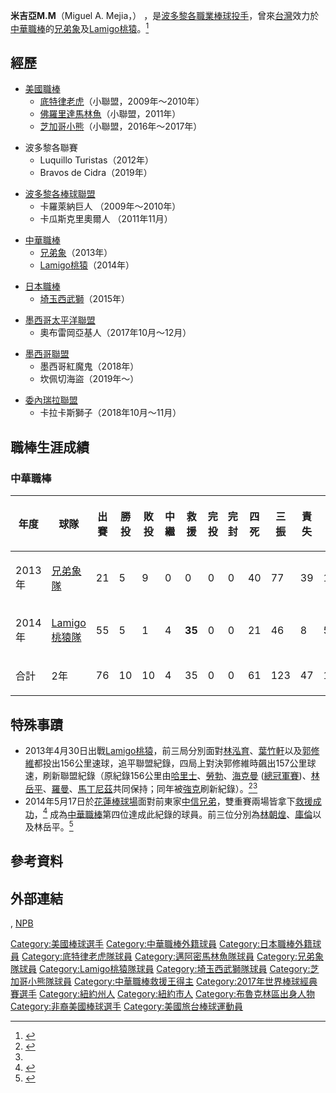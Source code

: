 {{Infobox baseball biography
| name          = 米格爾·米吉亞<br>{{lang|en|Miguel Mejia}}
| image         = Miguel Mejia May 31 2014 (14691326998) (cropped).jpg
| caption = 2014年效力於Lamigo桃猿的米吉亞
| image_size    = 
| team          = 坎佩切海盜
| number        = 32
| position      = [[投手|投手]]
| birth_date    = {{birth_date_and_age|1988|01|19|mf=y}}
| birth_place   = {{USA}}[[紐約州|紐約州]][[紐約|紐約]][[布魯克林區|布魯克林區]]
| death_date    = 
| death_place   = 
| bats          = 右
| throws        = 右
| debutleague   = 中華職棒
| debutdate     = 4月16日
| debutyear     = 2013年
| debutteam     = 兄弟象
| finalleague   = 中華職棒
| finaldate     = 9月30日
| finalyear     = 2014年
| finalteam     = Lamigo桃猿
| statleague    = 中華職棒
| statyear      = 2014年球季
| stat1label    = [[勝利投手|勝投]]—[[敗戰投手|敗投]]
| stat1value    = 10—10
| stat2label    = [[中繼成功|中繼]]—[[救援成功|救援]]
| stat2value    = 4—35
| stat3label    = [[三振|三振]]－[[保送|四死]]
| stat3value    = 123－61
| stat4label    = [[防禦率|防禦率]]
| stat4value    = 2.55
| teams         = '''MLB'''
* [[底特律老虎|底特律老虎]]（小聯盟，2009年-2010年）
* [[邁阿密馬林魚|佛羅里達馬林魚]]（小聯盟，2011年）
* [[芝加哥小熊|芝加哥小熊]]（小聯盟，2016年-2017年）
'''NPB'''
* [[埼玉西武獅|埼玉西武獅]]（2015年）
'''CPBL'''
* [[兄弟象|兄弟象]]（2013年）
* [[Lamigo桃猿|Lamigo桃猿]]（2014年）
|awards= 
*中華職棒年度總冠軍：2014
*[[中華職棒救援王|中華職棒救援王]]：2014
*[[中華職棒明星賽|中華職棒明星賽]]：2014
| update        = 
|medaltemplates=
{{MedalSport|男子[[棒球|棒球]]}}
{{Medal|Country|{{bb|PRI}}}}
{{MedalCompetition|[[世界棒球經典賽|世界棒球經典賽]]}}
{{MedalSilver|[[2017年世界棒球經典賽|2017 洛杉磯]]|團隊}}
}}
'''米吉亞M.M'''（Miguel A. Mejia，{{bd|1988年|1月19日}}） ，是[[波多黎各|波多黎各]][[職業棒球|職業棒球]][[投手|投手]]，曾來[[台灣|台灣]]效力於[[中華職業棒球大聯盟|中華職棒]]的[[兄弟象|兄弟象]]及[[Lamigo桃猿|Lamigo桃猿]]。<ref name="回鍋">{{cite news |language = zh-tw |author = 廖德修 |url = https://www.chinatimes.com/realtimenews/20140129003302-260403 |title = 前象隊洋投米吉亞加盟Lamigo |publisher = 中時新聞網 |pages =  |date = 2014-01-29 |accessdate = 2020-09-19}}</ref>

== 經歷 ==
* [[美國職業棒球大聯盟|美國職棒]]
** [[底特律老虎|底特律老虎]]（小聯盟，2009年～2010年）
** [[邁阿密馬林魚|佛羅里達馬林魚]]（小聯盟，2011年）
** [[芝加哥小熊|芝加哥小熊]]（小聯盟，2016年～2017年）

* 波多黎各聯賽
** Luquillo Turistas（2012年）
** Bravos de Cidra（2019年）

*[[波多黎各棒球聯盟|波多黎各棒球聯盟]]
** 卡羅萊納巨人 （2009年～2010年）
** 卡瓜斯克里奧爾人 （2011年11月）

* [[中華職業棒球大聯盟|中華職棒]]
** [[兄弟象|兄弟象]]（2013年）
** [[Lamigo桃猿|Lamigo桃猿]]（2014年）

* [[日本棒球機構|日本職棒]]
** [[埼玉西武獅|埼玉西武獅]]（2015年）

*[[墨西哥太平洋聯盟|墨西哥太平洋聯盟]]
**奧布雷岡亞基人（2017年10月～12月）

*[[墨西哥聯盟|墨西哥聯盟]]
**墨西哥紅魔鬼（2018年）
**坎佩切海盜（2019年～） 

*[[委內瑞拉聯盟|委內瑞拉聯盟]]
**卡拉卡斯獅子（2018年10月～11月）

==職棒生涯成績==
===中華職棒===
{|Border=1 WIDTH=800PX
|- align=center
!年度!!球隊!!出賽!!勝投!!敗投!!中繼!!救援!!完投!!完封!!四死!!三振!!責失!!投球局數!!防禦率
|- align=center
|2013年||[[兄弟象隊|兄弟象隊]]||21||5||9||0||0||0||0||40||77||39||107.2||3.26
|- align=center  
|2014年||[[Lamigo桃猿隊|Lamigo桃猿隊]]||55||5||1||4||'''35'''||0||0||21||46||8||58.0||1.24
|- align=center style="background:#069" align=middle 
!合計!!2年!!76||10||10||4||35||0||0||61||123||47||165.2||2.55
|}

== 特殊事蹟 ==
* 2013年4月30日出戰[[Lamigo桃猿|Lamigo桃猿]]，前三局分別面對[[林泓育|林泓育]]、[[葉竹軒|葉竹軒]]以及[[郭永維|郭修維]]都投出156公里速球，追平聯盟紀錄，四局上對決郭修維時飆出157公里球速，刷新聯盟紀錄（原紀錄156公里由[[哈里士R.H|哈里士]]、[[勞勃R.W|勞勃]]、[[路德·海克曼|海克曼]] ([[2008年中華職棒總冠軍賽|總冠軍賽]])、[[林岳平|林岳平]]、[[奧蘭多·羅曼|羅曼]]、[[馬丁尼茲E.D|馬丁尼茲]]共同保持；同年被[[強克J.M|強克]]刷新紀錄）。<ref>{{cite news |language = zh-tw |author = 江皇萱 |url = https://sports.ettoday.net/news/200462?redirect=1 |title = 中職／象洋投米吉亞狂飆速球　157公里破聯盟紀錄 |publisher = ETtoday新聞雲 |pages =  |date = 2013-04-30 |accessdate = 2020-09-19}}</ref><ref name="回鍋"/>
* 2014年5月17日於[[花蓮縣立德興棒球場|花蓮棒球場]]面對前東家[[中信兄弟|中信兄弟]]，雙重賽兩場皆拿下[[救援成功|救援成功]]，<ref>{{Cite web |url = https://www.sportsv.net/articles/75312 |title = 猿象爭霸之那些年曾先後效力於這兩隊的洋將們！ |author = Kevin Lin |date = 2020-07-04 |publisher = 運動視界 |language = zh-tw |accessdate = 2020-09-19 |quote = 5/17在花蓮球場的雙重戰面對兄弟一日兩救援 }}</ref> 成為[[中華職業棒球大聯盟|中華職棒]]第四位達成此紀錄的球員。前三位分別為[[林朝煌|林朝煌]]、[[萊恩·庫倫|庫倫]]以及林岳平。<ref>{{Cite web |url = https://twbsball.dils.tku.edu.tw/wiki/index.php/%e7%b1%b3%e5%90%89%e4%ba%9eM.M |title = 米吉亞M.M |author =  |date =  |publisher = 台灣棒球維基館 |language = zh-tw |accessdate = 2020-09-19 |quote = 雙重賽兩場皆拿下救援成功，成為中華職棒第四位達成此紀錄的球員。前三位分別為林朝煌、庫倫、林岳平。 }}</ref>

== 參考資料 ==
{{reflist}}

== 外部連結 ==
{{baseballstats|mlb=531565 |fangraphs=sa514279 |brm=mejia-002mig}}, [http://npb.jp/bis/players/73575130.html NPB]
{{台灣棒球維基館|米吉亞M.M}}
{{中華職棒球員資料|id=E0J4|name=米吉亞}}

{{start box}}
{{s-awards}}
{{s-before|[[布拉德·湯瑪仕|布拉德·湯瑪仕]]}}
{{s-title|[[中華職棒救援王|中華職棒救援王]]|2014年}}
{{s-after|[[陳鴻文|陳鴻文]]}}
{{end box}}

{{Lamigo桃猿2014年中華職棒總冠軍}}
{{2017年世界棒球經典賽波多黎各隊選手列表}}
{{DEFAULTSORT:Miguel A. Mejia}}
[[Category:美國棒球選手|Category:美國棒球選手]]
[[Category:中華職棒外籍球員|Category:中華職棒外籍球員]]
[[Category:日本職棒外籍球員|Category:日本職棒外籍球員]]
[[Category:底特律老虎隊球員|Category:底特律老虎隊球員]]
[[Category:邁阿密馬林魚隊球員|Category:邁阿密馬林魚隊球員]]
[[Category:兄弟象隊球員|Category:兄弟象隊球員]]
[[Category:Lamigo桃猿隊球員|Category:Lamigo桃猿隊球員]]
[[Category:埼玉西武獅隊球員|Category:埼玉西武獅隊球員]]
[[Category:芝加哥小熊隊球員|Category:芝加哥小熊隊球員]]
[[Category:中華職棒救援王得主|Category:中華職棒救援王得主]]
[[Category:2017年世界棒球經典賽選手|Category:2017年世界棒球經典賽選手]]
[[Category:紐約州人|Category:紐約州人]]
[[Category:紐約市人|Category:紐約市人]]
[[Category:布魯克林區出身人物|Category:布魯克林區出身人物]]
[[Category:非裔美國棒球選手|Category:非裔美國棒球選手]]
[[Category:美國旅台棒球運動員|Category:美國旅台棒球運動員]]